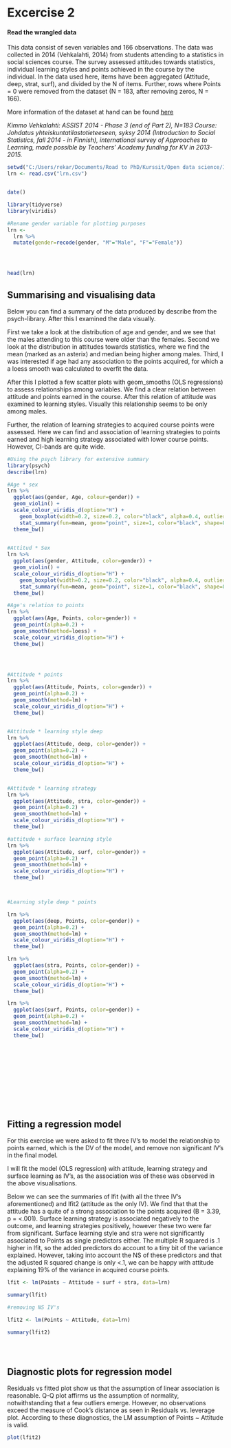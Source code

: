 # Excercise 2



#### Read the wrangled data

This data consist of seven variables and 166 observations. The data was collected in 2014 (Vehkalahti, 2014) from students attending to a statistics in social sciences course. The survey assessed attitudes towards statistics, individual learning styles and points achieved in the course by the individual. In the data used here, items have been aggregated (Attitude, deep, strat, surf), and divided by the N of items. Further, rows where Points = 0 were removed from the dataset (N = 183, after removing zeros, N = 166).

More information of the dataset at hand can be found [here](https://www.mv.helsinki.fi/home/kvehkala/JYTmooc/JYTOPKYS3-meta.txt) 

*Kimmo Vehkalahti: ASSIST 2014 - Phase 3 (end of Part 2), N=183
Course: Johdatus yhteiskuntatilastotieteeseen, syksy 2014
(Introduction to Social Statistics, fall 2014 - in Finnish),
international survey of Approaches to Learning, made possible
by Teachers' Academy funding for KV in 2013-2015.*


```r

setwd("C:/Users/rekar/Documents/Road to PhD/Kurssit/Open data science/IODS-project/data")
lrn <- read.csv("lrn.csv")


date()

library(tidyverse)
library(viridis)

#Rename gender variable for plotting purposes
lrn <- 
  lrn %>%
  mutate(gender=recode(gender, "M"="Male", "F"="Female"))




head(lrn)
```



## Summarising and visualising data

Below you can find a summary of the data produced by describe from the psych-library. After this I examined the data visually.

First we take a look at the distribution of age and gender, and we see that the males attending to this course were older than the females. Second we look at the distribution in attitudes towards statistics, where we find the mean (marked as an asterix) and median being higher among males. Third, I was interested if age had any association to the points acquired, for which a a loess smooth was calculated to overfit the data.

After this I plotted a few scatter plots with geom_smooths (OLS regressions) to assess relationships among variables. We find a clear relation between attitude and points earned in the course. After this relation of attitude was examined to learning styles. Visually this relationship seems to be only among males. 

Further, the relation of learning strategies to acquired course points were assessed. Here we can find and association of learning strategies to points earned and high learning strategy associated with lower course points. However, CI-bands are quite wide. 

```r
#Using the psych library for extensive summary 
library(psych)
describe(lrn)

#Age * sex
lrn %>%
  ggplot(aes(gender, Age, colour=gender)) +
  geom_violin() +
  scale_colour_viridis_d(option="H") +
    geom_boxplot(width=0.2, size=0.2, color="black", alpha=0.4, outlier.size = 0) +
    stat_summary(fun=mean, geom="point", size=1, color="black", shape=8) +
  theme_bw() 
  

#Attitud * Sex
lrn %>%
  ggplot(aes(gender, Attitude, color=gender)) +
  geom_violin() +
  scale_colour_viridis_d(option="H") +
    geom_boxplot(width=0.2, size=0.2, color="black", alpha=0.4, outlier.size = 0) +
    stat_summary(fun=mean, geom="point", size=1, color="black", shape=8) +
  theme_bw()

#Age's relation to points
lrn %>%
  ggplot(aes(Age, Points, color=gender)) +
  geom_point(alpha=0.2) +
  geom_smooth(method=loess) +
  scale_colour_viridis_d(option="H") +
  theme_bw()




#Attitude * points
lrn %>%
  ggplot(aes(Attitude, Points, color=gender)) +
  geom_point(alpha=0.2) +
  geom_smooth(method=lm) +
  scale_colour_viridis_d(option="H") +
  theme_bw()


#Attitude * learning style deep
lrn %>%
  ggplot(aes(Attitude, deep, color=gender)) +
  geom_point(alpha=0.2) +
  geom_smooth(method=lm) +
  scale_colour_viridis_d(option="H") +
  theme_bw()


#Attitude * learning strategy
lrn %>%
  ggplot(aes(Attitude, stra, color=gender)) +
  geom_point(alpha=0.2) +
  geom_smooth(method=lm) +
  scale_colour_viridis_d(option="H") +
  theme_bw()

#attitude + surface learning style
lrn %>%
  ggplot(aes(Attitude, surf, color=gender)) +
  geom_point(alpha=0.2) +
  geom_smooth(method=lm) +
  scale_colour_viridis_d(option="H") +
  theme_bw()



#Learning style deep * points

lrn %>%
  ggplot(aes(deep, Points, color=gender)) +
  geom_point(alpha=0.2) +
  geom_smooth(method=lm) +
  scale_colour_viridis_d(option="H") +
  theme_bw()

lrn %>%
  ggplot(aes(stra, Points, color=gender)) +
  geom_point(alpha=0.2) +
  geom_smooth(method=lm) +
  scale_colour_viridis_d(option="H") +
  theme_bw()

lrn %>%
  ggplot(aes(surf, Points, color=gender)) +
  geom_point(alpha=0.2) +
  geom_smooth(method=lm) +
  scale_colour_viridis_d(option="H") +
  theme_bw()









  
  
```



## Fitting a regression model

For this exercise we were asked to fit three IV's to model the relationship to points earned, which is the DV of the model, and remove non significant IV's in the final model.

I will fit the model (OLS regression) with attitude, learning strategy and surface learning as IV's, as the association was of these was observed in the above visualisations.

Below we can see the summaries of lfit (with all the three IV's aforementioned) and lfit2 (attitude as the only IV). We find that that the attitude has a quite of a strong association to the points acquired (B = 3.39, p = <.001). Surface learning strategy is associated negatively to the outcome, and learning strategies positively, however these two were far from significant. Surface learning style and stra were not significantly associated to Points as single predictors either.  The multiple R squared is .1 higher in lfit, so the added predictors do account to a tiny bit of the variance explained. However, taking into account the NS of these predictors and that the adjusted R squared change is only <.1, we can be happy with attitude explaining 19% of the variance in acquired course points.  

```r

lfit <- lm(Points ~ Attitude + surf + stra, data=lrn)

summary(lfit)

#removing NS IV's

lfit2 <- lm(Points ~ Attitude, data=lrn)

summary(lfit2)





```


## Diagnostic plots for regression model 

Residuals vs fitted plot show us that the assumption of linear association is reasonable. Q-Q plot affirms us the assumption of normality, notwithstanding that a few outliers emerge. However, no observations exceed the measure of Cook's distance as seen in Residuals vs. leverage plot. According to these diagnostics, the LM assumption of Points ~ Attitude is valid.

```r

plot(lfit2)


```

